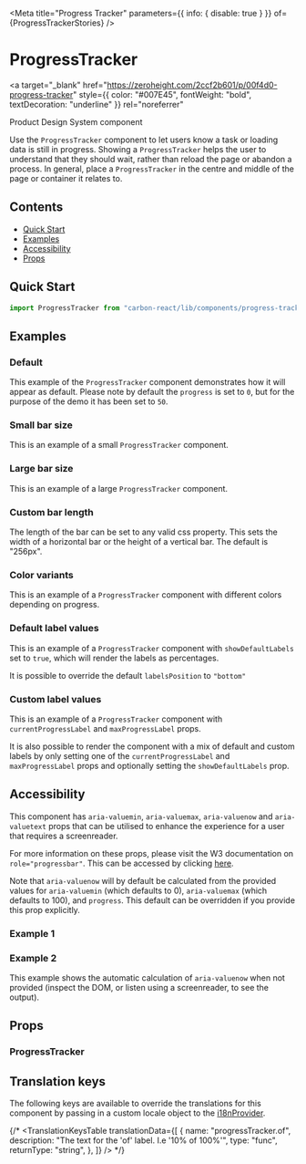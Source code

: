 

<Meta
  title="Progress Tracker"
  parameters={{ info: { disable: true } }}
  of={ProgressTrackerStories}
/>

# ProgressTracker

<a
  target="_blank"
  href="https://zeroheight.com/2ccf2b601/p/00f4d0-progress-tracker"
  style={{ color: "#007E45", fontWeight: "bold", textDecoration: "underline" }}
  rel="noreferrer"
>
  Product Design System component
</a>

Use the `ProgressTracker` component to let users know a task or loading data is still in progress.
Showing a `ProgressTracker` helps the user to understand that they should wait, rather than reload the page or abandon a process.
In general, place a `ProgressTracker` in the centre and middle of the page or container it relates to.

## Contents

- [Quick Start](#quick-start)
- [Examples](#examples)
- [Accessibility](#accessibility)
- [Props](#props)

## Quick Start

```javascript
import ProgressTracker from "carbon-react/lib/components/progress-tracker";
```

## Examples

### Default

This example of the `ProgressTracker` component demonstrates how it will appear as default. Please note by default the
`progress` is set to `0`, but for the purpose of the demo it has been set to `50`.

<Canvas name="default" of={ProgressTrackerStories.Default} />

### Small bar size

This is an example of a small `ProgressTracker` component.

<Canvas name="size - small" of={ProgressTrackerStories.SizeSmall} />

### Large bar size

This is an example of a large `ProgressTracker` component.

<Canvas name="size - large" of={ProgressTrackerStories.SizeLarge} />

### Custom bar length

The length of the bar can be set to any valid css property. This sets the width of a horizontal bar or the height of a vertical bar. The default is "256px".

<Canvas name="custom bar length" of={ProgressTrackerStories.CustomBarLength} />

### Color variants

This is an example of a `ProgressTracker` component with different colors depending on progress.

<Canvas name="color variants" of={ProgressTrackerStories.ColorVariants} />

### Default label values

This is an example of a `ProgressTracker` component with `showDefaultLabels` set to `true`, which will render the labels as
percentages.

<Canvas
  name="default label value"
  of={ProgressTrackerStories.DefaultLabelValue}
/>

It is possible to override the default `labelsPosition` to `"bottom"`

<Canvas
  name="default label value - labelsPosition bottom"
  of={ProgressTrackerStories.DefaultLabelValueLabelsPositionBottom}
/>

### Custom label values

This is an example of a `ProgressTracker` component with `currentProgressLabel` and `maxProgressLabel` props.

<Canvas
  name="custom label values"
  of={ProgressTrackerStories.CustomLabelValues}
/>

It is also possible to render the component with a mix of default and custom labels by only setting one of the `currentProgressLabel`
and `maxProgressLabel` props and optionally setting the `showDefaultLabels` prop.

<Canvas
  name="default and custom label values"
  of={ProgressTrackerStories.DefaultAndCustomLabelValues}
/>

## Accessibility

This component has `aria-valuemin`, `aria-valuemax`, `aria-valuenow` and `aria-valuetext` props that can be utilised to enhance the experience for a user that requires a screenreader.

For more information on these props, please visit the W3 documentation on `role="progressbar"`. This can be accessed by clicking [here](https://www.w3.org/TR/wai-aria-1.1/#progressbar).

Note that `aria-valuenow` will by default be calculated from the provided values for `aria-valuemin` (which defaults to 0), `aria-valuemax` (which defaults to 100), and `progress`. This
default can be overridden if you provide this prop explicitly.

### Example 1

<Canvas
  name="acessibility example"
  of={ProgressTrackerStories.AccessibilityExample}
/>

### Example 2

This example shows the automatic calculation of `aria-valuenow` when not provided (inspect the DOM, or listen using a screenreader, to see the output).

<Canvas
  name="acessibility example 2"
  of={ProgressTrackerStories.AccessibilityExampleTwo}
/>

## Props

### ProgressTracker

<ArgTypes of={ProgressTrackerStories} />

## Translation keys

The following keys are available to override the translations for this component by passing in a custom locale object
to the [i18nProvider](https://carbon.sage.com/?path=/story/documentation-i18n--page).

{/* <TranslationKeysTable
  translationData={[
    {
      name: "progressTracker.of",
      description: "The text for the 'of' label. I.e '10% of 100%'",
      type: "func",
      returnType: "string",
    },
  ]}
/> */}
